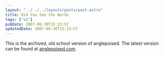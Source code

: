 ```yaml
---
layout: "../../../layouts/posts/post.astro"
title: Did You See the Words
tags: ["v1"]
pubDate: 2007-08-30T15:23:57
updatedDate: 2007-08-30T15:23:57
---
```


This is the archived, old school version of anglepoised. The latest version can be found at [anglepoised.com][1].

[1]: http://anglepoised.com/
